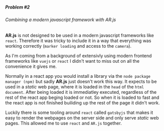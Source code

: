 <title>Augmented Reality | Portfolio</title>

##### Problem #2

###### Combining a modern javascript framework with *AR.js*

**AR.js** is not designed to be used in a modern javascript frameworks like `react`.
Therefore it was tricky to include it in a way that everything was working correctly (`marker loading` and access to the `camera`).

As I'm coming from a background of extensivly using modern frontend frameworks like `vuejs` or
`react` I didn't want to miss out on all the convenience it gives me.

Normally in a react app you would install a library via the `node package manager (npm)` but sadly
**AR.js** just doesn't work this way. It expects to be used in a *static* web page, where it is
loaded in the `head` of the `html document`. After being loaded it is immediatley executed,
regardless of the rest of the react app beging loaded or not. So when it is loaded to fast and the
react app is not finished builiding up the rest of the page it didn't work.

Luckily there is some tooling around `react` called `gatsbyjs` that makes it easy to render the
webpages on the server side and only serve *static* web pages.
This allowed me to use `react` and `AR.js` together.
